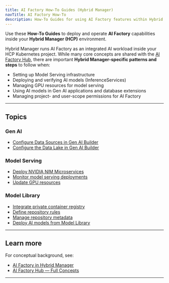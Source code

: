 ```yaml
---
title: AI Factory How-To Guides (Hybrid Manager)
navTitle: AI Factory How-To
description: How-To Guides for using AI Factory features within Hybrid Manager projects — focused on deployment, configuration, and operations.
---
```


Use these **How-To Guides** to deploy and operate **AI Factory** capabilities inside your **Hybrid Manager (HCP)** environment.

Hybrid Manager runs AI Factory as an integrated AI workload inside your HCP Kubernetes project.
While many core concepts are shared with the [AI Factory Hub](/edb-postgres-ai/1.2/ai-factory/learn/explained/), there are important **Hybrid Manager-specific patterns and steps** to follow when:

-   Setting up Model Serving infrastructure
-   Deploying and verifying AI models (InferenceServices)
-   Managing GPU resources for model serving
-   Using AI models in Gen AI applications and database extensions
-   Managing project- and user-scope permissions for AI Factory

* * *

## Topics

### Gen AI

-   [Configure Data Sources in Gen AI Builder](/edb-postgres-ai/1.2/ai-factory/learn/how-to/gen-ai/configure-data-sources/)
-   [Configure the Data Lake in Gen AI Builder](/edb-postgres-ai/1.2/ai-factory/learn/how-to/gen-ai/configure-datalake/)

### Model Serving

-   [Deploy NVIDIA NIM Microservices ](/edb-postgres-ai/1.2/ai-factory/learn/how-to/model-serving/deploy-nim-container/)
-   [Monitor model serving deployments](/edb-postgres-ai/1.2/ai-factory/learn/how-to/model-serving/monitor-inferenceservice/)
-   [Update GPU resources](/edb-postgres-ai/1.2/ai-factory/learn/how-to/model-serving/update-gpu-resources/)

### Model Library

-   [Integrate private container registry](/edb-postgres-ai/1.2/ai-factory/learn/how-to/model-library/integrate-private-registry/)
-   [Define repository rules](/edb-postgres-ai/1.2/ai-factory/learn/how-to/model-library/define-repository-rules/)
-   [Manage repository metadata](/edb-postgres-ai/1.2/ai-factory/learn/how-to/model-library/manage-repository-metadata/)
-   [Deploy AI models from Model Library](/edb-postgres-ai/1.2/ai-factory/learn/how-to/model-library/how-to-deploy-ai-models/)

* * *

## Learn more

For conceptual background, see:

-   [AI Factory in Hybrid Manager](/edb-postgres-ai/1.2/ai-factory/learn/explained/)
-   [AI Factory Hub — Full Concepts](/edb-postgres-ai/1.2/ai-factory/learn/explained/ai-factory-concepts/)

* * *

